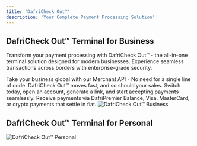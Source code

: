 ```yaml
---
title: 'DafriCheck Out™'
description: 'Your Complete Payment Processing Solution'
---
```


## DafriCheck Out™ Terminal for Business
Transform your payment processing with DafriCheck Out™ - the all-in-one terminal solution designed for modern businesses. Experience seamless transactions across borders with enterprise-grade security.

<Card title="Expand Your Business Globally">
    Take your business global with our Merchant API - No need for a single line of code.
</Card>

<Card title="Fast and Reliable Transactions">
    DafriCheck Out™ moves fast, and so should your sales.
</Card>

<Card title="Dump Unreliable Payments">
    Switch today, open an account, generate a link, and start accepting payments seamlessly.
</Card>

<Card title="Multiple Payment Options">
    Receive payments via DafriPremier Balance, Visa, MasterCard, or crypto payments that settle in fiat.
</Card>

<img src="/images/dafricheck-out-business.png" alt="DafriCheck Out™ Business" />

## DafriCheck Out™ Terminal for Personal
<img src="/images/dafricheck-out-personal.png" alt="DafriCheck Out™ Personal" />
